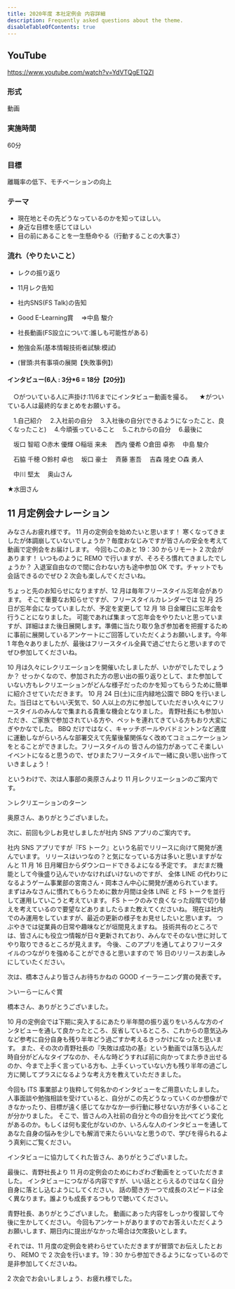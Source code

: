 ```yaml
---
title: 2020年度 本社定例会 内容詳細
description: Frequently asked questions about the theme.
disableTableOfContents: true
---
```


## YouTube

https://www.youtube.com/watch?v=YdVTQgETQZI

### 形式
動画

### 実施時間
60分

### 目標
離職率の低下、モチベーションの向上

### テーマ
- 現在地とその先どうなっているのかを知ってほしい。
- 身近な目標を感じてほしい
- 目の前にあることを一生懸命やる（行動することの大事さ）

### 流れ（やりたいこと）
- レクの振り返り
- 11月レク告知
- 社内SNS(FS Talk)の告知
- Good E-Learning賞
　⇒中島 駿介

- 社長動画(FS設立について:誰しも可能性がある)
- 勉強会系(基本情報技術者試験:模試)
- (冒頭:共有事項の展開【失敗事例】)

#### インタビュー(6人 : 3分*6 = 18分【20分】)
　○がついている人に声掛け:11/6までにインタビュー動画を撮る。
　★がついている人は最終的なまとめをお願いする。

　1.自己紹介
　2.入社前の自分
　3.入社後の自分(できるようになったこと、良くなったこと)
　4.今頑張っていること
　5.これからの自分
　6.最後に

　坂口 智昭
○赤木 優輝
○稲垣 来未
　西内 優希
○倉田 卓弥
　中島 駿介

　石脇 千穂
○鈴村 卓也
　坂口 豪士
　斉藤 憲吾
　吉森 隆史
○森   勇人

　中川 堅太
　奥山さん

★水田さん

## 11 月定例会ナレーション

みなさんお疲れ様です。
11 月の定例会を始めたいと思います！
寒くなってきましたが体調崩していないでしょうか？毎度おなじみですが皆さんの安全を考えて動画で定例会をお届けします。
今回もこのあと 19：30 からリモート 2 次会があります！
いつものように REMO で行いますが、そろそろ慣れてきましたでしょうか？
入退室自由なので間に合わない方も途中参加 OK です。チャットでも会話できるのでぜひ 2 次会も楽しんでくださいね。

ちょっと先のお知らせになりますが、12 月は毎年フリースタイル忘年会があります。
そこで重要なお知らせですが、フリースタイルカレンダーでは 12 月 25 日が忘年会になっていましたが、予定を変更して 12 月 18 日金曜日に忘年会を行うことになりました。
可能であれば集まって忘年会をやりたいと思っていますが、詳細はまた後日展開します。準備に当たり取り急ぎ参加者を把握するために事前に展開しているアンケートにご回答していただくようお願いします。今年 1 年色々ありましたが、最後はフリースタイル全員で過ごせたらと思いますのでぜひ参加してくださいね。

10 月は久々にレクリエーションを開催いたしましたが、いかがでしたでしょうか？
せっかくなので、参加された方の思い出の振り返りとして、また参加していない方もレクリエーションがどんな様子だったのかを知ってもらうために簡単に紹介させていただきます。
10 月 24 日(土)に庄内緑地公園で BBQ を行いました。当日はとてもいい天気で、50 人以上の方に参加していただきい久々にフリースタイルのみんなで集まれる貴重な機会となりました。
青野社長にも参加いただき、ご家族で参加されている方や、ペットを連れてきている方もおり大変にぎやかなでした。
BBQ だけではなく、キャッチボールやバドミントンなど適度に運動しながらいろんな部署交えて先輩後輩関係なく改めてコミュニケーションをとることができました。フリースタイルの
皆さんの協力があってこそ楽しいイベントになると思うので、ぜひまたフリースタイルで一緒に良い思い出作っていきましょう！

というわけで、次は人事部の奥原さんより 11 月レクリエーションのご案内です。

＞レクリエーションのターン

奥原さん、ありがとうございました。

次に、前回も少しお見せしましたが社内 SNS アプリのご案内です。

社内 SNS アプリですが『FS トーク』という名前でリリースに向けて開発が進んでいます。
リリースはいつなの？と気になっている方は多いと思いますがなんと 11 月 16 日月曜日からダウンロードできるよになる予定です。
まだまだ機能として今後盛り込んでいかなければいけないのですが、
全体 LINE の代わりになるようゲーム事業部の宮南さん・岡本さん中心に開発が進められています。
まずはみなさんに慣れてもらうために数か月間は全体 LINE と FS トークを並行して運用していこうと考えています。
FS トークのみで良くなった段階で切り替えを考えているので要望などありましたらまた教えてくださいね。
現在は社内でのみ運用をしていますが、最近の更新の様子をお見せしたいと思います。
つぶやきでは従業員の日常や趣味などが垣間見えますね。
技術共有のところでは、皆さんにも役立つ情報が日々更新されており、みんなでそのない世に対してやり取りできるところが見えます。
今後、このアプリを通してよりフリースタイルのつながりを強めることができると思いますので 16 日のリリースお楽しみにしていたください。

次は、橋本さんより皆さんお待ちかねの GOOD イーラーニング賞の発表です。

＞いーらーにんぐ賞

橋本さん、ありがとうございました。

10 月の定例会では下期に突入するにあたり半年間の振り返りをいろんな方のインタビューを通して良かったところ、反省しているところ、これからの意気込みなど参考に自分自身も残り半年どう過ごすか考えるきっかけになったと思います。
また、その次の青野社長の『失敗は成功の基』という動画では落ち込んだ時自分がどんなタイプなのか、そんな時どうすれば前に向かってまた歩き出せるのか、今まで上手く言っている方も、上手くいっていない方も残り半年の過ごし方に関してプラスになるような考え方を教えていただきました。

今回も ITS 事業部より抜粋して何名かのインタビューをご用意いたしました。
人事面談や勉強相談を受けていると、自分がこの先どうなっていくのか想像ができなかったり、目標が遠く感じてなかなか一歩行動に移せない方が多くいることが分かりました。
そこで、皆さんの入社前の自分と今の自分を比べてどう変化があるのか。もしくは何も変化がないのか、いろんな人のインタビューを通してあなた自身の悩みを少しでも解消で来たらいいなと思うので、学びを得られるよう真剣にご覧ください。

インタビューに協力してくれた皆さん、ありがとうございました。

最後に、青野社長より 11 月の定例会のためにわざわざ動画をとっていただきました。
インタビューにつながる内容ですが、いい話ととらえるのではなく自分自身に落とし込むようにしてください。
話の聞き方一つで成長のスピードは全く異なります。誰よりも成長するつもりで聴いてください。

青野社長、ありがとうございました。
動画にあった内容をしっかり復習して今後に生かしてください。
今回もアンケートがありますのでお答えいただくようお願いします、期日内に提出がなかった場合は欠席扱いとします。

それでは、11 月度の定例会を終わらせていただきますが冒頭でお伝えしたとおり、
REMO で 2 次会を行います。19：30 から参加できるようになっているので是非参加してくださいね。

2 次会でお会いしましょう、お疲れ様でした。
